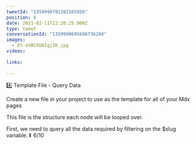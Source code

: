```yaml
---
tweetId: "1359990702202105856"
position: 6
date: 2021-02-11T22:20:25.000Z
type: tweet
conversationId: "1359990695696736260"
images:
  - Et-oVBCXUAIgj2K.jpg
videos:
  
links:
  
---
```

4️⃣ Template File - Query Data

Create a new file in your project to use as the template  for all of your Mdx pages

This file is the structure each node will be looped over.

First, we need to query all the data required by filtering on the $slug variable. ⏬ 6/10 
